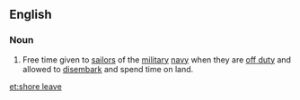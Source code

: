 ==English==

===Noun===
{{en-noun|-|s}}

# Free time given to [[sailors]] of the [[military]] [[navy]] when they are [[off duty]] and allowed to [[disembark]] and spend time on land.

[[et:shore leave]]